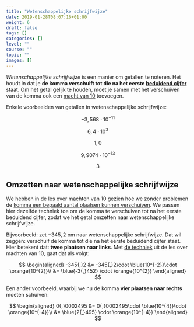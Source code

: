 ```yaml
---
title: "Wetenschappelijke schrijfwijze"
date: 2019-01-28T08:07:16+01:00
weight: 6
draft: false
tags: []
categories: []
level: ""
course: ""
topic: ""
images: []
---
```


_Wetenschappelijke schrijfwijze_ is een manier om getallen te noteren. Het houdt in dat je **de komma verschuift tot die na het eerste [beduidend cijfer](beduidende_cijfers)** staat. Om het getal gelijk te houden, moet je samen met het verschuiven van de komma ook een [macht van 10](machten_van_10) toevoegen.

Enkele voorbeelden van getallen in wetenschappelijke schrijfwijze:

$$
-3{,}568\cdot 10^{-11}
$$


$$
6{,}4\cdot 10^{3}
$$


$$
1{,}0
$$


$$
9{,}9074\cdot 10^{-13}
$$


$$
3
$$


## Omzetten naar wetenschappelijke schrijfwijze

We hebben in de les over machten van 10 gezien hoe we zonder problemen de [komma een bepaald aantal plaatsen kunnen verschuiven](machten_van_10#getallen-omzetten-naar-een-macht-van-10).
We passen hier dezelfde techniek toe om de komma te verschuiven tot na het eerste beduidend cijfer, zodat we het getal omzetten naar wetenschappelijke schrijfwijze.

Bijvoorbeeld: zet $-345{,}2$ om naar wetenschappelijke schrijfwijze. Dat wil zeggen: verschuif de komma tot die na het eerste beduidend cijfer staat. Hier betekent dat: **twee plaatsen naar links**. Met [de techniek](machten_van_10#getallen-omzetten-naar-een-macht-van-10) uit de les over machten van 10, gaat dat als volgt:

$$
\begin{aligned}
-345{,}2 &= -345{,}2\cdot \blue{10^{-2}}\cdot \orange{10^{2}}\\
 &= \blue{-3{,}452} \cdot \orange{10^{2}}
\end{aligned}
$$

Een ander voorbeeld, waarbij we nu de komma **vier plaatsen naar rechts** moeten schuiven:

$$
\begin{aligned}
0{,}0002495 &= 0{,}0002495\cdot \blue{10^{4}}\cdot \orange{10^{-4}}\\
 &= \blue{2{,}495} \cdot \orange{10^{-4}}
\end{aligned}
$$
